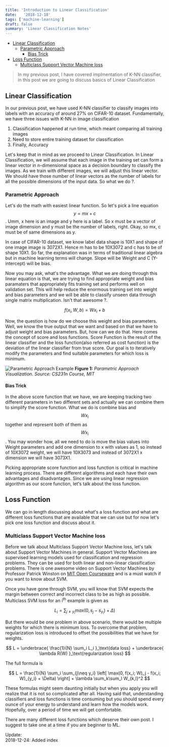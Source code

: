 ```yaml
---
title: 'Introduction to Linear Classification'
date:   '2018-12-18'
tags: ['machine-learning']
draft: false
summary: 'Linear Classification Notes' 
---
```

- [Linear Classification](#linear-classification) 
    - [Parametric Approach](#parametric-approach)
        - [Bias Trick](#bias-trick)
- [Loss Function](#loss-function)  
    - [Multiclass Support Vector Machine loss](#multiclass-support-vector-machine-loss)

> In my previous post, I have covered implmentation of K-NN classifier, in this post we are going to discuss basics of Linear Classification

## Linear Classification

In our previous post, we have used K-NN classifier to classify images into labels with an accuracy of around 27% on CIFAR-10 dataset. Fundamentally, we have three issues with K-NN in image classification 
1. Classification happened at run time, which meant comparing all training images
2. Need to store entire training dataset for classification
3. Finally, Accuracy

Let's keep that in mind as we proceed to Linear Classification. In Linear Classification, we will assume that each image in the training set can form a linear vector in n-dimensional space as a decision boundary to classify the images. As we train with different images, we will adjust this linear vector. We should have those number of linear vectors as the number of labels for all the possible dimensions of the input data. So what we do ?.

### Parametric Approach

Let's do the math with easiest linear function. So let's pick a line equation $$ y = mx + c $$. Umm, x here is an image and y here is a label. So x must be a vector of image dimension and y must be the number of labels, right. Okay, so mx, c must be of same dimensions as y. 

In case of CIFAR-10 dataset, we know label data shape is 10X1 and shape of one image image is 3072X1. Hence m has to be 10X3072 and c has to be of shape 10X1. So far, the explanation was in terms of traditional linear algebra but in machine learning terms will change. Slope will be Weight and C (Y-intercept) will be bias.

Now you may ask, what's the advantage. What we are doing through this linear equation is that, we are trying to find appropriate weight and bias paramaters that appropriately fits training set and performs well on validation set. This will help reduce the enormous training set into weight and bias parameters and we will be able to classify unseen data through single matrix multiplication. Isn't that awesome ?.

$$ f(x_{i}, W, b) = Wx_{i} + b $$


Now, the question is how do we choose this weight and bias parameters. Well, we know the true output that we want and based on that we have to adjust weight and bias parameters. But, how can we do that. Here comes the concept of score and loss functions. Score Function is the result of the linear classifier and the loss function(also referred as cost function) is the deviation of the linear classifier from true score. Our goal is to iteratively modify the parameters and find suitable parameters for which loss is minimum.


![Parametric Approach Example](/static/images/notebook-images/linear-parametric/imagemap.jpg)
__Figure 1:__ _Parametric Approach Visualization. Source: CS231n Course, MIT_

#### Bias Trick
In the above score function that we have, we are keeping tracking two different parameters in two different sets and actually we can combine them to simplify the score function. What we do is combine bias and $$ Wx_{i} $$ together and represent both of them as $$ Wx_{i} $$. You may wonder how, all we need to do is move the bias values into Weight parameters and add one dimension to x with values as 1, so instead of 10X3072 weight, we will have 10X3073 and instead of 3072X1 x dimension we will have 3073X1.


Picking appropriate score function and loss function is critical in machine learning process. There are different algorithms and each have their own advantages and disadvantages. Since we are using linear regression algorithm as our score function, let's talk about the loss function.

## Loss Function

We can go in length discussing about what's a loss function and what are different loss functions that are available that we can use but for now let's pick one loss function and discuss about it. 

### Multiclass Support Vector Machine loss

Before we talk about Multiclass Support Vector Machine loss, let's talk about Support Vector Machines in general. Support Vector Machines are supervised learning models used for classification and regression problems. They can be used for both linear and non-linear classification problems. There is one awesome video on Support Vector Machines by Professor Patrick Winston on [MIT Open Courseware](https://www.youtube.com/watch?v=_PwhiWxHK8o) and is a must watch if you want to know about SVM.

Once you have gone through SVM, you will know that SVM expects the margin between correct and incorrect class to be as high as possible. Multiclass SVM loss for an i<sup>th</sup> example is given as 

$$ L_{i} = \sum_{j \ne y_{i}}max(0, s_{j}-s_{y_{i}}) + \Delta ) $$

But there would be one problem in above scenario, there would be multiple weights for which there is minimum loss. To overcome that problem, regularization loss is introduced to offset the possibilities that we have for weights.

$$ L =  \underbrace{ \frac{1}{N} \sum_i L_i }_\text{data loss} + \underbrace{ \lambda R(W) }_\text{regularization loss} $$

The full formula is 

$$ L = \frac{1}{N} \sum_i \sum_{j\neq y_i} \left[ \max(0, f(x_i; W)_j - f(x_i; W)_{y_i} + \Delta) \right] + \lambda \sum_k\sum_l W_{k,l}^2 $$

These formulas might seem daunting initially but when you apply you will realize that it is not so complicated after all. Having said that, understanding classifiers and loss functions is time consuming but you should spend every ounce of your energy to understand and learn how the models work. Hopefully, over a period of time we will get comfortable.

There are many different loss functions which deserve their own post. I suggest to take one at a time if you are beginner to ML.  

Update:  
2018-12-24: Added index